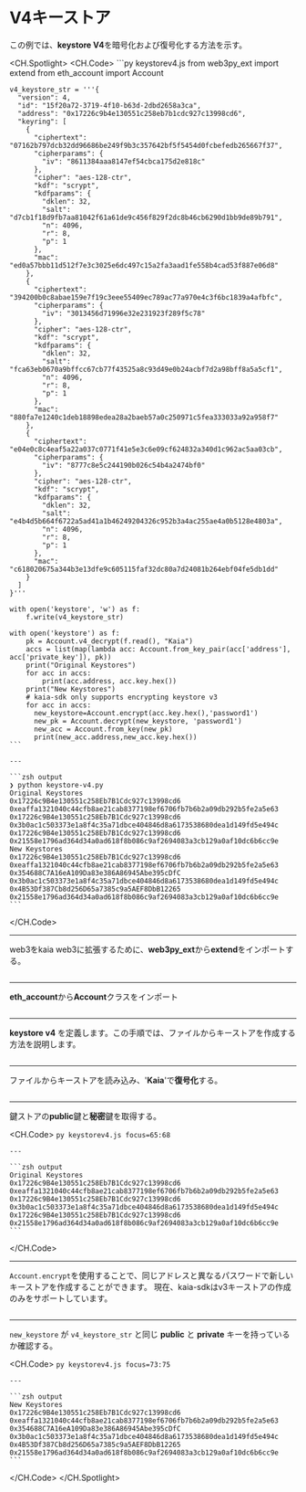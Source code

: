 # V4キーストア

この例では、**keystore V4**を暗号化および復号化する方法を示す。

<CH.Spotlight>
  <CH.Code>
    ```py keystorev4.js
    from web3py_ext import extend
    from eth_account import Account

    v4_keystore_str = '''{
      "version": 4,
      "id": "15f20a72-3719-4f10-b63d-2dbd2658a3ca",
      "address": "0x17226c9b4e130551c258eb7b1cdc927c13998cd6",
      "keyring": [
        {
          "ciphertext": "07162b797dcb32dd96686be249f9b3c357642bf5f5454d0fcbefedb265667f37",
          "cipherparams": {
            "iv": "8611384aaa8147ef54cbca175d2e818c"
          },
          "cipher": "aes-128-ctr",
          "kdf": "scrypt",
          "kdfparams": {
            "dklen": 32,
            "salt": "d7cb1f18d9fb7aa81042f61a61de9c456f829f2dc8b46cb6290d1bb9de89b791",
            "n": 4096,
            "r": 8,
            "p": 1
          },
          "mac": "ed0a57bbb11d512f7e3c3025e6dc497c15a2fa3aad1fe558b4cad53f887e06d8"
        },
        {
          "ciphertext": "394200b0c8abae159e7f19c3eee55409ec789ac77a970e4c3f6bc1839a4afbfc",
          "cipherparams": {
            "iv": "3013456d71996e32e231923f289f5c78"
          },
          "cipher": "aes-128-ctr",
          "kdf": "scrypt",
          "kdfparams": {
            "dklen": 32,
            "salt": "fca63eb0670a9bffcc67cb77f43525a8c93d49e0b24acbf7d2a98bff8a5a5cf1",
            "n": 4096,
            "r": 8,
            "p": 1
          },
          "mac": "880fa7e1240c1deb18898edea28a2baeb57a0c250971c5fea333033a92a958f7"
        },
        {
          "ciphertext": "e04e0c8c4eaf5a22a037c0771f41e5e3c6e09cf624832a340d1c962ac5aa03cb",
          "cipherparams": {
            "iv": "8777c8e5c244190b026c54b4a2474bf0"
          },
          "cipher": "aes-128-ctr",
          "kdf": "scrypt",
          "kdfparams": {
            "dklen": 32,
            "salt": "e4b4d5b664f6722a5ad41a1b46249204326c952b3a4ac255ae4a0b5128e4803a",
            "n": 4096,
            "r": 8,
            "p": 1
          },
          "mac": "c618020675a344b3e13dfe9c605115faf32dc80a7d24081b264ebf04fe5db1dd"
        }
      ]
    }'''

    with open('keystore', 'w') as f:
        f.write(v4_keystore_str)

    with open('keystore') as f:
        pk = Account.v4_decrypt(f.read(), "Kaia")
        accs = list(map(lambda acc: Account.from_key_pair(acc['address'], acc['private_key']), pk))
        print("Original Keystores")
        for acc in accs:
            print(acc.address, acc.key.hex())
        print("New Keystores")
        # kaia-sdk only supports encrypting keystore v3
        for acc in accs:
          new_keystore=Account.encrypt(acc.key.hex(),'password1')
          new_pk = Account.decrypt(new_keystore, 'password1')
          new_acc = Account.from_key(new_pk)
          print(new_acc.address,new_acc.key.hex())
    ```

    ---

    ```zsh output
    ❯ python keystore-v4.py
    Original Keystores
    0x17226c9B4e130551c258Eb7B1Cdc927c13998cd6 0xeaffa1321040c44cfb8ae21cab8377198ef6706fb7b6b2a09db292b5fe2a5e63
    0x17226c9B4e130551c258Eb7B1Cdc927c13998cd6 0x3b0ac1c503373e1a8f4c35a71dbce404846d8a6173538680dea1d149fd5e494c
    0x17226c9B4e130551c258Eb7B1Cdc927c13998cd6 0x21558e1796ad364d34a0ad618f8b086c9af2694083a3cb129a0af10dc6b6cc9e
    New Keystores
    0x17226c9B4e130551c258Eb7B1Cdc927c13998cd6 0xeaffa1321040c44cfb8ae21cab8377198ef6706fb7b6b2a09db292b5fe2a5e63
    0x354688C7A16eA109Da83e386A86945Abe395cDfC 0x3b0ac1c503373e1a8f4c35a71dbce404846d8a6173538680dea1d149fd5e494c
    0x4B53Df387Cb8d256D65a7385c9a5AEF8DbB12265 0x21558e1796ad364d34a0ad618f8b086c9af2694083a3cb129a0af10dc6b6cc9e
    ```
  </CH.Code>

  ---

  web3をkaia web3に拡張するために、**web3py_ext**から**extend**をインポートする。

  ```py keystorev4.js focus=1
  ```

  ---

  **eth_account**から**Account**クラスをインポート

  ```py keystorev4.js focus=2
  ```

  ---

  **keystore v4** を定義します。この手順では、ファイルからキーストアを作成する方法を説明します。

  ```py keystorev4.js focus=4:61
  ```

  ---

  ファイルからキーストアを読み込み、'**Kaia**'で**復号化**する。

  ```py keystorev4.js focus=63:64
  ```

  ---

  鍵ストアの**public**鍵と**秘密**鍵を取得する。

  <CH.Code>
    ```py keystorev4.js focus=65:68
    ```

    ---

    ```zsh output
    Original Keystores
    0x17226c9B4e130551c258Eb7B1Cdc927c13998cd6 0xeaffa1321040c44cfb8ae21cab8377198ef6706fb7b6b2a09db292b5fe2a5e63
    0x17226c9B4e130551c258Eb7B1Cdc927c13998cd6 0x3b0ac1c503373e1a8f4c35a71dbce404846d8a6173538680dea1d149fd5e494c
    0x17226c9B4e130551c258Eb7B1Cdc927c13998cd6 0x21558e1796ad364d34a0ad618f8b086c9af2694083a3cb129a0af10dc6b6cc9e
    ```
  </CH.Code>

  ---

  `Account.encrypt`を使用することで、同じアドレスと異なるパスワードで新しいキーストアを作成することができます。 現在、kaia-sdkはv3キーストアの作成のみをサポートしています。

  ```py keystorev4.js focus=71:72
  ```

  ---

  `new_keystore` が `v4_keystore_str` と同じ **public** と **private** キーを持っているか確認する。

  <CH.Code>
    ```py keystorev4.js focus=73:75
    ```

    ---

    ```zsh output
    New Keystores
    0x17226c9B4e130551c258Eb7B1Cdc927c13998cd6 0xeaffa1321040c44cfb8ae21cab8377198ef6706fb7b6b2a09db292b5fe2a5e63
    0x354688C7A16eA109Da83e386A86945Abe395cDfC 0x3b0ac1c503373e1a8f4c35a71dbce404846d8a6173538680dea1d149fd5e494c
    0x4B53Df387Cb8d256D65a7385c9a5AEF8DbB12265 0x21558e1796ad364d34a0ad618f8b086c9af2694083a3cb129a0af10dc6b6cc9e
    ```
  </CH.Code>
</CH.Spotlight>
